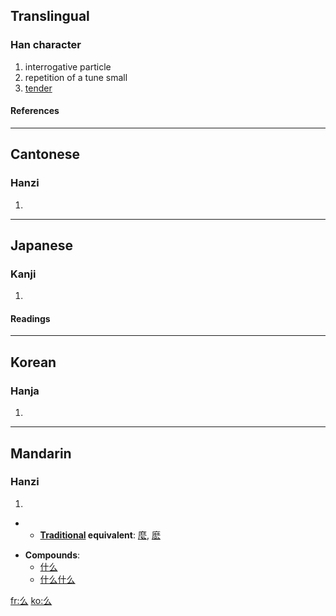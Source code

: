 {{see|幺|麼}}<!-- may be replaced by zh-forms -->

==Translingual==
===Han character===
{{Han char|rad=丿|as=02|sn=3|four=2073<sub>2</sub>|canj=竹戈 (HI)}}
# interrogative particle
# repetition of a tune small
# [[tender]]
====References====
{{Han ref|kx=0082.030|dkj=00121|dj=0165.090|hdz=10033.020|uh=4E48|ud=20040|bh=A45C|bd=42076}}
----
==Cantonese==
===Hanzi===
{{yue-hanzi|jyut=|y=mo1}}
# {{defn|Cantonese}}
----
==Japanese==
===Kanji===
{{ja-kanji|grade=|rs=丿02}}
# {{defn|Japanese}}
====Readings====
{{ja-readings|on=[[えう]] (eu)|kun=}}
----
==Korean==
===Hanja===
{{ko-hanja|hangeul=[[요]]|rv=yo|mr=yo}}
# {{defn|Korean}}
----
==Mandarin==
===Hanzi===
{{cmn-hanzi|sim=幺|pin=[[ma]] (ma5), [[me]] (me5), [[mǒ]] (mo3), [[mo]] (mo5), [[yāo]] (yao1)|wg=ma<sup>5</sup>, *me<sup>5</sup>, mo<sup>3</sup>, mo<sup>5</sup>, yao<sup>1</sup>}}
# {{defn|Mandarin}}
** '''[[Traditional Chinese|Traditional]] equivalent''': [[麼]], [[麽]]

* '''Compounds''':
**[[什么]]
**[[什么什么]]

[[fr:么]]
[[ko:么]]